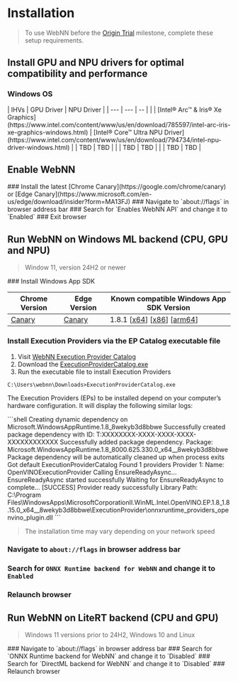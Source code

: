 
# Installation

> <InfoIcon /> To use WebNN before the [Origin Trial](https://developer.chrome.com/docs/web-platform/origin-trials) milestone, complete these setup requirements.

## Install GPU and NPU drivers for optimal compatibility and performance

### Windows OS

<div className="table-center">
| IHVs | GPU Driver | NPU Driver |
| --- | --- | -- |
| <IntelIcon /> | [Intel® Arc™ & Iris® Xe Graphics](https://www.intel.com/content/www/us/en/download/785597/intel-arc-iris-xe-graphics-windows.html) | [Intel® Core™ Ultra NPU Driver](https://www.intel.com/content/www/us/en/download/794734/intel-npu-driver-windows.html)
| <AMDIcon /> | TBD | TBD |
| <NvidiaIcon /> | TBD | TBD |
| <QualcommIcon /> | TBD | TBD |
</div>

## Enable WebNN

<Steps>
### Install the latest [Chrome Canary](https://google.com/chrome/canary) or [Edge Canary](https://www.microsoft.com/en-us/edge/download/insider?form=MA13FJ)
### Navigate to `about://flags` in browser address bar
### Search for `Enables WebNN API` and change it to `Enabled`
### Exit browser
</Steps>

## Run WebNN on Windows ML backend (CPU, GPU and NPU)

> <InfoIcon /> Window 11, version 24H2 or newer

<Steps>
### Install Windows App SDK

| Chrome Version | Edge Version | Known compatible Windows App SDK Version |
| --- | --- | -- |
| [Canary](https://google.com/chrome/canary) | [Canary](https://www.microsoft.com/en-us/edge/download/insider?form=MA13FJ) | 1.8.1 [[x64](https://aka.ms/windowsappsdk/1.8/1.8.250916003/windowsappruntimeinstall-x64.exe)] [[x86](https://aka.ms/windowsappsdk/1.8/1.8.250916003/windowsappruntimeinstall-x86.exe)] [[arm64](https://aka.ms/windowsappsdk/1.8/1.8.250916003/windowsappruntimeinstall-arm64.exe)] |

### Install Execution Providers via the EP Catalog executable file

1. Visit [WebNN Execution Provider Catalog](https://github.com/ibelem/webnn-execution-provider-catalog/releases/tag/1.8_8wekyb3d8bbwe)
2. Download the [ExecutionProviderCatalog.exe](https://github.com/ibelem/webnn-execution-provider-catalog/releases/download/1.8_8wekyb3d8bbwe/ExecutionProviderCatalog.exe)
3. Run the executable file to install Execution Providers 

```shell
C:\Users\webnn\Downloads>ExecutionProviderCatalog.exe
```
The Execution Providers (EPs) to be installed depend on your computer’s hardware configuration. It will display the following similar logs:

<div className="shell-font-small">
```shell
Creating dynamic dependency on Microsoft.WindowsAppRuntime.1.8_8wekyb3d8bbwe
Successfully created package dependency with ID: T:XXXXXXXX-XXXX-XXXX-XXXX-XXXXXXXXXXXX
Successfully added package dependency. Package: Microsoft.WindowsAppRuntime.1.8_8000.625.330.0_x64__8wekyb3d8bbwe
Package dependency will be automatically cleaned up when process exits
Got default ExecutionProviderCatalog
Found 1 providers
Provider 1:
    Name: OpenVINOExecutionProvider
    Calling EnsureReadyAsync...
    EnsureReadyAsync started successfully
    Waiting for EnsureReadyAsync to complete...
    [SUCCESS] Provider ready successfully
    Library Path: C:\Program Files\WindowsApps\MicrosoftCorporationII.WinML.Intel.OpenVINO.EP.1.8_1.8.15.0_x64__8wekyb3d8bbwe\ExecutionProvider\onnxruntime_providers_openvino_plugin.dll
```
</div>

> <InfoIcon /> The installation time may vary depending on your network speed

### Navigate to `about://flags` in browser address bar
### Search for `ONNX Runtime backend for WebNN` and change it to `Enabled`
### Relaunch browser
</Steps>

## Run WebNN on LiteRT backend (CPU and GPU)

> <InfoIcon /> Windows 11 versions prior to 24H2, Windows 10 and Linux

<Steps>
### Navigate to `about://flags` in browser address bar
### Search for `ONNX Runtime backend for WebNN` and change it to `Disabled`
### Search for `DirectML backend for WebNN` and change it to `Disabled`
### Relaunch browser
</Steps>